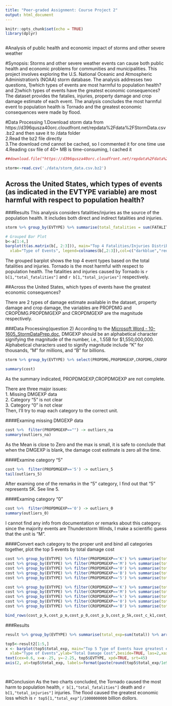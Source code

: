 ```yaml
---
title: "Peer-graded Assignment: Course Project 2"
output: html_document
---
```


```r
knitr::opts_chunk$set(echo = TRUE)
library(dplyr)



```

#Analysis of public health and economic impact of storms and other severe weather

#Synopsis: 
Storms and other severe weather events can cause both public health and economic problems for communities and municipalities. This project involves exploring the U.S. National Oceanic and Atmospheric Administration's (NOAA) storm database.
The analysis addresses two questions, 1)which types of events are most harmful to population health? and 2)which types of events have the greatest economic consequences?
The dataset provides the fatalies, injuries, property damage and crop damage estimate of each event. The analysis concludes the most harmful event to population health is Tornado and the greatest economic consequences were made by flood.


#Data Processing
1.Download storm data from https://d396qusza40orc.cloudfront.net/repdata%2Fdata%2FStormData.csv.bz2 and then save it to /data folder  
2.Read the bz2 file directly  
3.The download cmd cannot be cached, so I commented it for one time use  
4.Reading csv file of 40+ MB is time-consuming, I cached it  
``` r
##download.file("https://d396qusza40orc.cloudfront.net/repdata%2Fdata%2FStormData.csv.bz2","data/storm_data.csv.bz2",cacheOK=TRUE)

storm<-read.csv('./data/storm_data.csv.bz2')

```

## Across the United States, which types of events (as indicated in the EVTYPE variable) are most harmful with respect to population health?

###Results
This analysis considers fatalities/injuries as the source of the population health.  It includes both direct and indirect fatalities and injuries. 


```r
storm %>% group_by(EVTYPE) %>% summarise(total_fatalities = sum(FATALITIES, na.rm = TRUE),total_injuries = sum(INJURIES, na.rm=TRUE)) %>% arrange(desc(total_fatalities,total_injuries)) ->a

# Grouped Bar Plot
b<-a[1:4,]
barplot(t(as.matrix(b[, 2:3])), main="Top 4 Fatalities/Injuries Distribution by Type of Events",names.arg=b$EVTYPE,
  xlab="Type of Events", legend=colnames(b[,2:3]),col=c("darkblue","red"),beside=TRUE)


```


The grouped barplot shows the top 4 event types based on the total fatalities and injuries. Tornado is the most harmful with respect to population health. The fatalities and injuries caused by Tornado is `r b[1,"total_fatalities"]` and `r b[1,"total_injuries"]` respectively.


##Across the United States, which types of events have the greatest economic consequences?

There are 2 types of damage estimate available in the dataset, property damage and crop damage, the variables are PROPDMG and CROPDMG.PROPDMGEXP and CROPDMGEXP are the magnitude respectively.  

###Data Processing(question 2)
According to the [Microsoft Word - 10-1605_StormDataPrep.doc
](https://d396qusza40orc.cloudfront.net/repdata%2Fpeer2_doc%2Fpd01016005curr.pdf), DMGEXP should be an alphabetical character signifying the magnitude of the number, i.e., 1.55B for $1,550,000,000. Alphabetical characters used to signify magnitude include “K” for thousands, “M” for millions, and “B” for billions. 


``` r
storm %>% group_by(EVTYPE) %>% select(PROPDMG,PROPDMGEXP,CROPDMG,CROPDMGEXP,EVTYPE,REMARKS) -> cost

summary(cost)


```


As the summary indicated, PROPDMGEXP,CROPDMGEXP are not complete.   

There are three major issues:  
1. Missing DMGEXP data  
2. Category "5" is not clear  
3. Category "0" is not clear  
Then, I'll try to map each category to the correct unit.

####Examing missing DMGEXP data
``` r
cost %>%  filter(PROPDMGEXP=="") -> outliers_na
summary(outliers_na)
```

As the Mean is close to Zero and the max is small, it is safe to conclude that when the DMGEXP is blank, the damage cost estimate is zero all the time.


####Examine category "5"
``` r
cost %>%  filter(PROPDMGEXP=='5') -> outliers_5
tail(outliers_5)
```

After examing one of the remarks in the "5" category, I find out that "5" represents 5K.  See line 5.

####Examing category "0"
``` r
cost %>%  filter(PROPDMGEXP=='0') -> outliers_0
summary(outliers_0)
```

I cannot find any info from documentation or remarks about this category.  since the majority events are Thunderstorm Winds, I make a scientific guess that the unit is "M".

####Convert each category to the proper unit and bind all categories together, plot the top 5 events by total damage cost
``` r
cost %>% group_by(EVTYPE) %>% filter(PROPDMGEXP=='K') %>% summarise(total=sum(PROPDMG*1000)) -> cost_p_k
cost %>% group_by(EVTYPE) %>% filter(PROPDMGEXP=='M') %>% summarise(total=sum(PROPDMG*1000000)) -> cost_p_m
cost %>% group_by(EVTYPE) %>% filter(PROPDMGEXP=='0') %>% summarise(total=sum(PROPDMG*1000000)) -> cost_p_0
cost %>% group_by(EVTYPE) %>% filter(PROPDMGEXP=='B') %>% summarise(total=sum(PROPDMG*1000000000)) -> cost_p_b
cost %>% group_by(EVTYPE) %>% filter(PROPDMGEXP=='5') %>% summarise(total=sum(PROPDMG*5000)) -> cost_p_5k

cost %>% group_by(EVTYPE) %>% filter(CROPDMGEXP=='K') %>% summarise(total=sum(CROPDMG*1000)) -> cost_c_k1
cost %>% group_by(EVTYPE) %>% filter(CROPDMGEXP=='M') %>% summarise(total=sum(CROPDMG*1000000)) -> cost_c_m
cost %>% group_by(EVTYPE) %>% filter(CROPDMGEXP=='k') %>% summarise(total=sum(CROPDMG*1000)) -> cost_c_k2
cost %>% group_by(EVTYPE) %>% filter(CROPDMGEXP=='0') %>% summarise(total=sum(CROPDMG*1000000)) -> cost_c_0
cost %>% group_by(EVTYPE) %>% filter(CROPDMGEXP=='B') %>% summarise(total=sum(CROPDMG*1000000000)) -> cost_c_b

bind_rows(cost_p_k,cost_p_m,cost_p_0,cost_p_b,cost_p_5k,cost_c_k1,cost_c_m,cost_c_k2,cost_c_0,cost_c_b) -> result
```

###Results
```r
result %>% group_by(EVTYPE) %>% summarise(total_exp=sum(total)) %>% arrange(desc(total_exp)) -> result2

top5<-result2[1:5,]
x <- barplot(top5$total_exp, main="Top 5 Type of Events have greatest econmic consequences",names.arg=top5$EVTYPE,
  xlab="Type of Events",ylab="Total Damage Cost",beside=TRUE, las=2,xaxt="n",yaxt="n")
text(cex=0.6, x=x-.25, y=-2.25, top5$EVTYPE, xpd=TRUE, srt=45)
axis(2, at=top5$total_exp, labels=format(paste(round(top5$total_exp/1e9,1),"B"), scientific=FALSE), hadj=0.9, cex.axis=0.8, las=2)




```

##Conclusion
As the two charts concluded, the Tornado caused the most harm to population health, `r b[1,"total_fatalities"]` death and `r b[1,"total_injuries"]` injuries.
The flood caused the greatest economic loss which is `r top5[1,"total_exp"]/1000000000` billion dollors.


